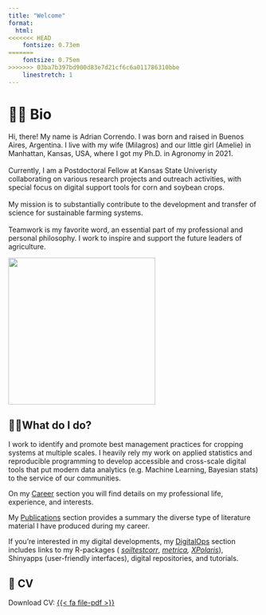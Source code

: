 ```yaml
---
title: "Welcome"
format:
  html:
<<<<<<< HEAD
    fontsize: 0.73em
=======
    fontsize: 0.75em
>>>>>>> 03ba7b397bd900d83e7d21cf6c6a011786310bbe
    linestretch: 1
---
```


# 🙋🏻 Bio

::: {layout-ncol="2"}
| Hi, there! My name is Adrian Correndo. I was born and raised in Buenos Aires, Argentina. I live with my wife (Milagros) and our little girl (Amelie) in Manhattan, Kansas, USA, where I got my Ph.D. in Agronomy in 2021.
| 
| Currently, I am a Postdoctoral Fellow at Kansas State Univeristy collaborating on various research projects and outreach activities, with special focus on digital support tools for corn and soybean crops.
| 
| My mission is to substantially contribute to the development and transfer of science for sustainable farming systems.
| 
| Teamwork is my favorite word, an essential part of my professional and personal philosophy. I work to inspire and support the future leaders of agriculture.
| 

![](images/Adrian%20Correndo-KSU.jpg){fig-align="center" width="295"}
:::

## 👷🏻What do I do?

I work to identify and promote best management practices for cropping systems at multiple scales. I heavily rely my work on applied statistics and reproducible programming to develop accessible and cross-scale digital tools that put modern data analytics (e.g. Machine Learning, Bayesian stats) to the service of our communities.

On my [Career](https://adriancorrendo.github.io/02-career.html) section you will find details on my professional life, experience, and interests.

My [Publications](https://adriancorrendo.github.io/03-publications.html) section provides a summary the diverse type of literature material I have produced during my career.

If you're interested in my digital developments, my [DigitalOps](https://adriancorrendo.github.io/04-digitalops.html) section includes links to my R-packages ( [*soiltestcorr*](https://adriancorrendo.github.io/soiltestcorr/), [*metrica*](https://adriancorrendo.github.io/metrica/)*, [XPolaris](https://cran.r-project.org/package=XPolaris)*), Shinyapps (user-friendly interfaces), digital repositories, and tutorials.

## 📂 CV

Download CV: [{{< fa file-pdf >}}](https://raw.githubusercontent.com/adriancorrendo/adriancorrendo.github.io/main/assets/resources/CV_Correndo_AUG-31-2022.pdf)
